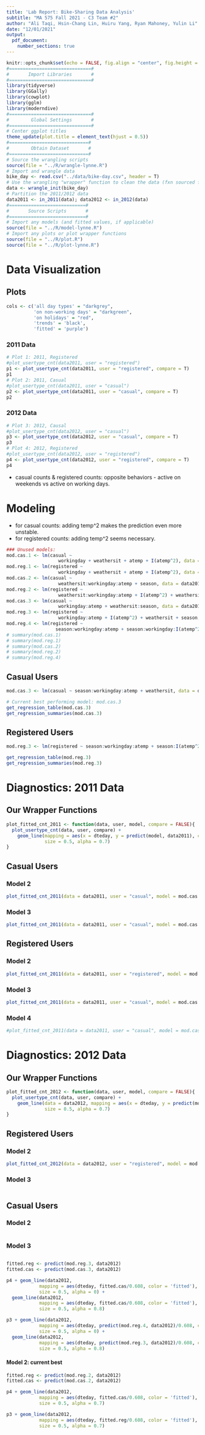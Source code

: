 ```yaml
---
title: 'Lab Report: Bike-Sharing Data Analysis'
subtitle: "MA 575 Fall 2021 - C3 Team #2"
author: "Ali Taqi, Hsin-Chang Lin, Huiru Yang, Ryan Mahoney, Yulin Li"
date: "12/01/2021"
output: 
  pdf_document: 
    number_sections: true
---
```


```r
knitr::opts_chunk$set(echo = FALSE, fig.align = "center", fig.height = 4, fig.width = 6)
#==============================#
#       Import Libraries       #
#==============================#
library(tidyverse)
library(GGally)
library(cowplot)
library(gglm)
library(moderndive)
#==============================#
#        Global Settings       #
#==============================#
# Center ggplot titles
theme_update(plot.title = element_text(hjust = 0.5))
#=============================#
#        Obtain Dataset       #
#=============================#
# Source the wrangling scripts
source(file = "../R/wrangle-lynne.R")
# Import and wrangle data
bike_day <- read.csv("../data/bike-day.csv", header = T)
# Use the wrangling "wrapper" function to clean the data (fxn sourced from wrangle.R)
data <- wrangle_init(bike_day)
# Partition the 2011/2012 data
data2011 <- in_2011(data); data2012 <- in_2012(data)
#============================#
#       Source Scripts       #
#============================#
# Import any models (and fitted values, if applicable)
source(file = "../R/model-lynne.R")
# Import any plots or plot wrapper functions
source(file = "../R/plot.R")
source(file = "../R/plot-lynne.R")
```

# Data Visualization

## Plots

```r
cols <- c('all day types' = "darkgrey", 
          'on non-working days' = "darkgreen", 
          'on holidays' = "red", 
          'trends' = 'black', 
          'fitted' = 'purple')
```

\newpage

### 2011 Data

```r
# Plot 1: 2011, Registered
#plot_usertype_cnt(data2011, user = "registered")
p1 <- plot_usertype_cnt(data2011, user = "registered", compare = T)
p1
# Plot 2: 2011, Casual
#plot_usertype_cnt(data2011, user = "casual")
p2 <- plot_usertype_cnt(data2011, user = "casual", compare = T)
p2
```

\newpage

### 2012 Data

```r
# Plot 3: 2012, Causal
#plot_usertype_cnt(data2012, user = "casual")
p3 <- plot_usertype_cnt(data2012, user = "casual", compare = T)
p3
# Plot 4: 2012, Registered
#plot_usertype_cnt(data2012, user = "registered")
p4 <- plot_usertype_cnt(data2012, user = "registered", compare = T)
p4
```


- casual counts & registered counts: opposite behaviors - active on weekends vs active on working days. 


\newpage

# Modeling

- for casual counts: adding temp^2 makes the prediction even more unstable.
- for registered counts: adding temp^2 seems necessary. 

```r
### Unused models:
mod.cas.1 <- lm(casual ~
                   workingday + weathersit + atemp + I(atemp^2), data = data2011)
mod.reg.1 <- lm(registered ~
                   workingday + weathersit + atemp + I(atemp^2), data = data2011)
mod.cas.2 <- lm(casual ~
                   weathersit:workingday:atemp + season, data = data2011)
mod.reg.2 <- lm(registered ~
                   weathersit:workingday:atemp + I(atemp^2) + weathersit + season, data = data2011)
mod.cas.3 <- lm(casual ~
                   workingday:atemp + weathersit:season, data = data2011)
mod.reg.3 <- lm(registered ~
                   workingday:atemp + I(atemp^2) + weathersit + season, data = data2011)
mod.reg.4 <- lm(registered ~
                  season:workingday:atemp + season:workingday:I(atemp^2) + weathersit, data = data2011)
# summary(mod.cas.1)
# summary(mod.reg.1)
# summary(mod.cas.2)
# summary(mod.reg.2)
# summary(mod.reg.4)
```

## Casual Users

```r
mod.cas.3 <- lm(casual ~ season:workingday:atemp + weathersit, data = data2011)
```

```r
# Current best performing model: mod.cas.3
get_regression_table(mod.cas.3)
get_regression_summaries(mod.cas.3) 
```

\newpage

## Registered Users

```r
mod.reg.3 <- lm(registered ~ season:workingday:atemp + season:I(atemp^2) + weathersit, data = data2011)
```

```r
get_regression_table(mod.reg.3)
get_regression_summaries(mod.reg.3)
```

\newpage

# Diagnostics: 2011 Data

## Our Wrapper Functions

```r
plot_fitted_cnt_2011 <- function(data, user, model, compare = FALSE){
  plot_usertype_cnt(data, user, compare) + 
    geom_line(mapping = aes(x = dteday, y = predict(model, data2011), color = 'fitted'), 
              size = 0.5, alpha = 0.7)
}
```

\newpage

## Casual Users

### Model 2

```r
plot_fitted_cnt_2011(data = data2011, user = "casual", model = mod.cas.2, compare = TRUE)
```


### Model 3

```r
plot_fitted_cnt_2011(data = data2011, user = "casual", model = mod.cas.3, compare = TRUE)
```

\newpage

## Registered Users

### Model 2

```r
plot_fitted_cnt_2011(data = data2011, user = "registered", model = mod.reg.2, compare = TRUE)
```

### Model 3

```r
plot_fitted_cnt_2011(data = data2011, user = "casual", model = mod.cas.3, compare = TRUE)
```

### Model 4

```r
#plot_fitted_cnt_2011(data = data2011, user = "casual", model = mod.cas.4, compare = TRUE)
```

\newpage

# Diagnostics: 2012 Data

## Our Wrapper Functions

```r
plot_fitted_cnt_2012 <- function(data, user, model, compare = FALSE){
  plot_usertype_cnt(data, user, compare) + 
    geom_line(data = data2012, mapping = aes(x = dteday, y = predict(model, data2012), color = 'fitted'), 
              size = 0.5, alpha = 0.7)
}
```

\newpage

## Registered Users

### Model 2

```r
plot_fitted_cnt_2012(data = data2012, user = "registered", model = mod.reg.2, compare = FALSE)
```

### Model 3

```r

```

\newpage

## Casual Users

### Model 2

```r

```

### Model 3

```r

```

```r
fitted.reg <- predict(mod.reg.3, data2012)
fitted.cas <- predict(mod.cas.3, data2012)

p4 + geom_line(data2012, 
            mapping = aes(dteday, fitted.cas/0.608, color = 'fitted'), 
            size = 0.5, alpha = 0) + 
  geom_line(data2012, 
            mapping = aes(dteday, fitted.cas/0.608, color = 'fitted'), 
            size = 0.5, alpha = 0.8)

p3 + geom_line(data2012, 
            mapping = aes(dteday, predict(mod.reg.4, data2012)/0.608, color = 'on holidays'), 
            size = 0.5, alpha = 0) + 
  geom_line(data2012, 
            mapping = aes(dteday, predict(mod.reg.3, data2012)/0.608, color = 'fitted'), 
            size = 0.5, alpha = 0.8)
```

#### Model 2: current best

```r
fitted.reg <- predict(mod.reg.2, data2012)
fitted.cas <- predict(mod.cas.2, data2012)

p4 + geom_line(data2012, 
            mapping = aes(dteday, fitted.cas/0.608, color = 'fitted'), 
            size = 0.5, alpha = 0.7)

p3 + geom_line(data2012, 
            mapping = aes(dteday, fitted.reg/0.608, color = 'fitted'), 
            size = 0.5, alpha = 0.7)
```

